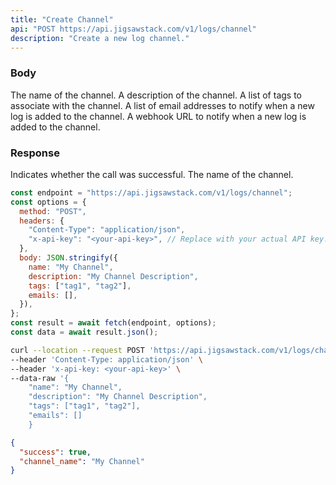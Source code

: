 ```yaml
---
title: "Create Channel"
api: "POST https://api.jigsawstack.com/v1/logs/channel"
description: "Create a new log channel."
---
```


### Body

<ParamField body="name" type="string" required>
  The name of the channel.
</ParamField>

<ParamField body="description" type="string">
  A description of the channel.
</ParamField>

<ParamField body="tags" type="array<string>">
  A list of tags to associate with the channel.
</ParamField>

<ParamField body="emails" type="array<string>">
  A list of email addresses to notify when a new log is added to the channel.
</ParamField>

<ParamField body="webhook" type="string">
  A webhook URL to notify when a new log is added to the channel.
</ParamField>

<Snippet file="header.mdx" />

### Response

<ResponseField name="success" type="boolean">
  Indicates whether the call was successful.
</ResponseField>

<ResponseField name="channel_name" type="string">
  The name of the channel.
</ResponseField>

<RequestExample>

```javascript Node.js
const endpoint = "https://api.jigsawstack.com/v1/logs/channel";
const options = {
  method: "POST",
  headers: {
    "Content-Type": "application/json",
    "x-api-key": "<your-api-key>", // Replace with your actual API key.
  },
  body: JSON.stringify({
    name: "My Channel",
    description: "My Channel Description",
    tags: ["tag1", "tag2"],
    emails: [],
  }),
};
const result = await fetch(endpoint, options);
const data = await result.json();
```

```bash cURL
curl --location --request POST 'https://api.jigsawstack.com/v1/logs/channel' \
--header 'Content-Type: application/json' \
--header 'x-api-key: <your-api-key>' \
--data-raw '{
    "name": "My Channel",
    "description": "My Channel Description",
    "tags": ["tag1", "tag2"],
    "emails": []
    }
```

</RequestExample>

<ResponseExample>

```json Response
{
  "success": true,
  "channel_name": "My Channel"
}
```

</ResponseExample>
